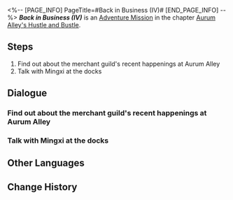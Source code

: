 <%-- [PAGE_INFO]
PageTitle=#Back in Business (IV)#
[END_PAGE_INFO] --%>
{{Stub|Dialogue, characters, and location(s)}}
{{Mission Infobox
|id            = 8003212
|title         = 
|image         = Mission Back in Business (IV).png
|type          = Adventure
|event_name    = 
|chapter       = Aurum Alley's Hustle and Bustle
|requirements  = [[Adventure Mission]] ''[[Back in Business (IV)]]'' completed
|summary       = <!--official mission summary from Fate's Atlas-->
|characters    = <!--characters that appear in this mission-->
|startLocation = <!--location as it intially appears on the mission screen-->
|world         = <!--i.e. Penacony-->
|area          = <!--i.e. A Child's Dream-->
|prev          = 
|next          = 
|exp           = 200
|credits       = 45000
|stellarJade   = 
|other         = {{Card List|Traveler's Guide*5; Lost Crystal*5; "Paean of Indulgence"*1|delim=;}}
}}
'''''Back in Business (IV)''''' is an [[Adventure Mission]] in the chapter [[Aurum Alley's Hustle and Bustle]].

==Steps==
# Find out about the merchant guild's recent happenings at Aurum Alley
# Talk with Mingxi at the docks

<!--
==Gameplay Notes==

--><!--
==Trial Character==

-->
==Dialogue==
{{Stub Dialogue}}
===Find out about the merchant guild's recent happenings at Aurum Alley===
{{Mission Description|type=adventure|location=<!--to be added-->|There should be new developments at Aurum Alley. Would you like to go back and check it out?<br />Visit Aurum Alley regularly}}
{{Dialogue Start}}
:{{tx}}
{{Dialogue End}}

===Talk with Mingxi at the docks===
{{Mission Description|type=adventure|location=<!--to be added-->|update|Though matters have been resolved, Mingxi still has something to tell you.<br />Go and meet with her again.}}
{{Dialogue Start}}
:{{tx}}
{{Dialogue End}}

==Other Languages==
{{Other Languages
|en   = Back in Business (IV)
|zhs  = 金戺重喧•其四
|zht  = 金戺重喧•其四
|ja   = 金庭、喧騒を重ねて・その4
|ko   = 다시 부흥하는 금빛•4
|es   = De nuevo en activo IV
|fr   = Les affaires reprennent (IV)
|ru   = Снова в деле IV
|th   = คืนสู่ความรุ่งเรือง 4
|vi   = Huyên Náo Trở Lại 4
|de   = Wieder im Geschäft 4
|id   = Hiruk Pikuk yang Kembali Bergaung 4
|pt   = De Volta aos Negócios (IV)
}}

==Change History==
{{Change History|1.3}}
